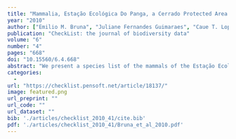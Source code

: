 ```yaml
---
title: "Mammalia, Estação Ecológica Do Panga, a Cerrado Protected Area in Minas Gerais State, Brazil"
year: "2010"
author: ["Emilio M. Bruna", "Juliane Fernandes Guimaraes", "Caue T. Lopes", "Polyanna Duarte", "Ana Claudia Lemos Gomes", "Sonia Cristina S. Belentani", "Renata Pacheco", "Katia G. Facure", "Frederico G. Lemos", "Heraldo L. Vasconcelos"]
publication: "CheckList: the journal of biodiversity data"
volume: "6"
number: "4"
pages: "668"
doi: "10.15560/6.4.668"
abstract: "We present a species list of the mammals of the Estação Ecológica do Panga, a 404 ha Cerrado reserve in Minas Gerais state, Brazil. Using methods ranging from camera traps to direct observations, we documented 46 species in the reserve. Among medium and large-sized mammals, the order Carnivora was the most commonly observed (N=12 species). The highest relative frequencies of observation were of Mazama guazoubira and Cerdocyon thous. Pecari tajacu was the most frequent species in camera traps. Over the course of 7320 trap nights there were 105 captures of small mammals from seven species, with an overall capture rate of 1.6 %. The highest capture rates were for the marsupial Gracilinanus agilis, with Calomys tener the most commonly caught rodent. Our survey suggests that many of the Cerrado’s mammal species can persist in landscapes that are a mosaic of natural areas and some types of agriculture."
categories: 
  - 
url: "https://checklist.pensoft.net/article/18137/"
image: featured.png
url_preprint: ""
url_code: ""
url_dataset: ""
bib: './articles/checklist_2010_41/cite.bib'
pdf: './articles/checklist_2010_41/Bruna_et_al_2010.pdf'
---
```

